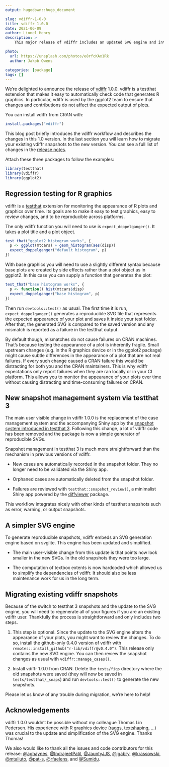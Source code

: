 ```yaml
---
output: hugodown::hugo_document

slug: vdiffr-1-0-0
title: vdiffr 1.0.0
date: 2021-06-09
author: Lionel Henry
description: >
    This major release of vdiffr includes an updated SVG engine and integrates with the snapshot management mechanism of testthat 3.

photo:
  url: https://unsplash.com/photos/e8rfcKAx1Rk
  author: Jakob Owens

categories: [package] 
tags: []
---
```


We're delighted to announce the release of [vdiffr](https://vdiffr.r-lib.org/) 1.0.0. vdiffr is a testthat extension that makes it easy to automatically check code that generates R graphics. In particular, vdiffr is used by the ggplot2 team to ensure that changes and contributions do not affect the expected output of plots.

You can install vdiffr from CRAN with:

```r
install.packages("vdiffr")
```

This blog post briefly introduces the vdiffr workflow and describes the changes in this 1.0 version. In the last section you will learn how to migrate your existing vdiffr snapshots to the new version. You can see a full list of changes in the [release notes](https://vdiffr.r-lib.org/news/index.html#vdiffr-1-0-0-2021-06-08).

Attach these three packages to follow the examples:

```r
library(testthat)
library(vdiffr)
library(ggplot2)
```


## Regression testing for R graphics

vdiffr is a [testthat](https://testthat.r-lib.org/) extension for monitoring the appearance of R plots and graphics over time. Its goals are to make it easy to test graphics, easy to review changes, and to be reproducible across platforms.

The only vdiffr function you will need to use is `expect_doppelganger()`. It takes a plot title and a plot object.

```r
test_that("ggplot2 histogram works", {
  p <- ggplot(mtcars) + geom_histogram(aes(disp))
  expect_doppelganger("default histogram", p)
})
```

With base graphics you will need to use a slightly different syntax because base plots are created by side effects rather than a plot object as in ggplot2. In this case you can supply a function that generates the plot:

```r
test_that("base histogram works", {
  p <- function() hist(mtcars$disp)
  expect_doppelganger("base histogram", p)
})
```

Then run `devtools::test()` as usual. The first time it is run, `expect_doppelganger()` generates a reproducible SVG file that represents the expected appearance of your plot and saves it inside your test folder. After that, the generated SVG is compared to the saved version and any mismatch is reported as a failure in the testthat output.

By default though, mismatches do not cause failures on CRAN machines. That's because testing the appearance of a plot is inherently fragile. Small upstream changes (e.g. in the R graphics device or in the ggplot2 package) might cause subtle differences in the appearance of a plot that are not real failures. If every such change caused a CRAN failure this would be distracting for both you and the CRAN maintainers. This is why vdiffr expectations only report failures when they are ran locally or in your CI platform. This allows you to monitor the appearance of your plots over time without causing distracting and time-consuming failures on CRAN.


## New snapshot management system via testthat 3

The main user visible change in vdiffr 1.0.0 is the replacement of the case management system and the accompanying Shiny app by the [snapshot system introduced in testthat 3](https://testthat.r-lib.org/articles/snapshotting.html). Following this change, a lot of vdiffr code has been removed and the package is now a simple generator of reproducible SVGs.

Snapshot management in testthat 3 is much more straightforward than the mechanism in previous versions of vdiffr.

- New cases are automatically recorded in the snapshot folder. They no longer need to be validated via the Shiny app.

- Orphaned cases are automatically deleted from the snapshot folder.

- Failures are reviewed with `testthat::snapshot_review()`, a minimalist Shiny app powered by the [diffviewer](https://github.com/r-lib/diffviewer/) package.

This workflow integrates nicely with other kinds of testthat snapshots such as error, warning, or output snapshots.


## A simpler SVG engine

To generate reproducible snapshots, vdiffr embeds an SVG generation engine based on svglite. This engine has been updated and simplified.

- The main user-visible change from this update is that points now look smaller in the new SVGs. In the old snapshots they were too large.

- The computation of textbox extents is now hardcoded which allowed us to simplify the dependencies of vdiffr. It should also be less maintenance work for us in the long term.


## Migrating existing vdiffr snapshots

Because of the switch to testthat 3 snapshots and the update to the SVG engine, you will need to regenerate all of your figures if you are an existing vdiffr user. Thankfully the process is straightforward and only includes two steps.

1. This step is optional. Since the update to the SVG engine alters the appearance of your plots, you might want to review the changes. To do so, install the github-only 0.4.0 version of vdiffr with `remotes::install_github("r-lib/vdiffr@v0.4.0")`. This release only contains the new SVG engine. You can then review the snapshot changes as usual with `vdiffr::manage_cases()`.

2. Install vdiffr 1.0.0 from CRAN. Delete the `tests/figs` directory where the old snapshots were saved (they will now be saved in `tests/testthat/_snaps`) and run `devtools::test()` to generate the new snapshots.

Please let us know of any trouble during migration, we're here to help!


## Acknowledgements

vdiffr 1.0.0 wouldn't be possible without my colleague Thomas Lin Pedersen. His experience with R graphics device ([raggs](https://github.com/r-lib/ragg), [textshaping](https://github.com/r-lib/textshaping), ...) was crucial to the update and simplification of the SVG engine. Thanks Thomas!

We also would like to thank all the issues and code contributors for this release:  [&#x0040;aghaynes](https://github.com/aghaynes), [&#x0040;IndrajeetPatil](https://github.com/IndrajeetPatil), [&#x0040;JauntyJJS](https://github.com/JauntyJJS), [&#x0040;jgabry](https://github.com/jgabry), [&#x0040;krassowski](https://github.com/krassowski), [&#x0040;mtalluto](https://github.com/mtalluto), [&#x0040;pat-s](https://github.com/pat-s), [&#x0040;rfaelens](https://github.com/rfaelens), and [&#x0040;Sumidu](https://github.com/Sumidu).
